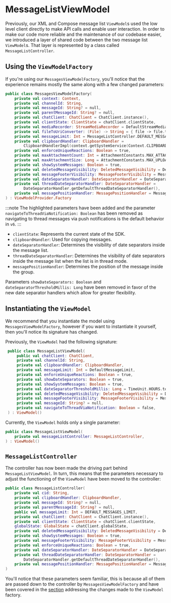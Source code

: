 # MessageListViewModel

Previously, our XML and Compose message list `ViewModel`s used the low level client directly to make API calls and enable user interaction. In order to make our code more reliable and the maintenance of our codebase easier, we introduced a layer of shared code between the two message list `ViewModel`s.
That layer is represented by a class called `MessageListController`.

## Using the `ViewModelFactory`

If you're using our `MessagesViewModelFactory`, you'll notice that the experience remains mostly the same along with a few changed parameters:

```kotlin {7-9,11-12,19-22}
public class MessagesViewModelFactory(
    private val context: Context,
    private val channelId: String,
    private val messageId: String? = null,
    private val parentMessageId: String? = null,
    private val chatClient: ChatClient = ChatClient.instance(),
    private val clientState: ClientState = chatClient.clientState,
    private val mediaRecorder: StreamMediaRecorder = DefaultStreamMediaRecorder(context.applicationContext),
    private val fileToUriConverter: (File) -> String = { file -> file.toUri().toString() },
    private val messageLimit: Int = MessageListController.DEFAULT_MESSAGES_LIMIT,
    private val clipboardHandler: ClipboardHandler =
        ClipboardHandlerImpl(context.getSystemService(Context.CLIPBOARD_SERVICE) as ClipboardManager),
    private val enforceUniqueReactions: Boolean = true,
    private val maxAttachmentCount: Int = AttachmentConstants.MAX_ATTACHMENTS_COUNT,
    private val maxAttachmentSize: Long = AttachmentConstants.MAX_UPLOAD_FILE_SIZE,
    private val showSystemMessages: Boolean = true,
    private val deletedMessageVisibility: DeletedMessageVisibility = DeletedMessageVisibility.ALWAYS_VISIBLE,
    private val messageFooterVisibility: MessageFooterVisibility = MessageFooterVisibility.WithTimeDifference(),
    private val dateSeparatorHandler: DateSeparatorHandler = DateSeparatorHandler.getDefaultDateSeparatorHandler(),
    private val threadDateSeparatorHandler: DateSeparatorHandler =
        DateSeparatorHandler.getDefaultThreadDateSeparatorHandler(),
    private val messagePositionHandler: MessagePositionHandler = MessagePositionHandler.defaultHandler(),
) : ViewModelProvider.Factory
```

:::note
The highlighted parameters have been added and the parameter `navigateToThreadViaNotification: Boolean` has been removed as navigating to thread messages via push notifications is the default behavior in `v6`.
:::

- `clientState`: Represents the current state of the SDK.
- `clipboardHandler`: Used for copying messages.
- `dateSeparatorHandler`: Determines the visibility of date separators inside the message list.
- `threadDateSeparatorHandler`: Determines the visibility of date separators inside the message list when the list is in thread mode.
- `messagePositionHandler`: Determines the position of the message inside the group.

Parameters `showDateSeparators: Boolean` and `dateSeparatorThresholdMillis: Long` have been removed in favor of the new date separator handlers which allow for greater flexibility.

## Instantiating the `ViewModel`

We recommend that you instantiate the model using `MessagesViewModelFactory`, however if you want to instantiate it yourself, then you'll notice its signature has changed.

Previously, the `ViewModel` had the following signature:

```kotlin
 public class MessageListViewModel(
     public val chatClient: ChatClient,
     private val channelId: String,
     private val clipboardHandler: ClipboardHandler,
     private val messageLimit: Int = DefaultMessageLimit,
     private val enforceUniqueReactions: Boolean = true,
     private val showDateSeparators: Boolean = true,
     private val showSystemMessages: Boolean = true,
     private val dateSeparatorThresholdMillis: Long = TimeUnit.HOURS.toMillis(DateSeparatorDefaultHourThreshold),
     private val deletedMessageVisibility: DeletedMessageVisibility = DeletedMessageVisibility.ALWAYS_VISIBLE,
     private val messageFooterVisibility: MessageFooterVisibility = MessageFooterVisibility.WithTimeDifference(),
     private val messageId: String? = null,
     private val navigateToThreadViaNotification: Boolean = false,
 ) : ViewModel()
 ```

 Currently, the `ViewModel` holds only a single parameter:

 ```kotlin
 public class MessageListViewModel(
     private val messageListController: MessageListController,
 ) : ViewModel()
 ```

## `MessageListController`

The controller has now been made the driving part behind `MessageListViewModel`. In turn, this means that the parameters necessary to adjust the functioning of the `ViewModel` have been moved to the controller:

```kotlin
public class MessageListController(
    private val cid: String,
    private val clipboardHandler: ClipboardHandler,
    private val messageId: String? = null,
    private val parentMessageId: String? = null,
    public val messageLimit: Int = DEFAULT_MESSAGES_LIMIT,
    private val chatClient: ChatClient = ChatClient.instance(),
    private val clientState: ClientState = chatClient.clientState,
    globalState: GlobalState = chatClient.globalState,
    private val deletedMessageVisibility: DeletedMessageVisibility = DeletedMessageVisibility.ALWAYS_VISIBLE,
    private val showSystemMessages: Boolean = true,
    private val messageFooterVisibility: MessageFooterVisibility = MessageFooterVisibility.WithTimeDifference(),
    private val enforceUniqueReactions: Boolean = true,
    private val dateSeparatorHandler: DateSeparatorHandler = DateSeparatorHandler.getDefaultDateSeparatorHandler(),
    private val threadDateSeparatorHandler: DateSeparatorHandler =
        DateSeparatorHandler.getDefaultThreadDateSeparatorHandler(),
    private val messagePositionHandler: MessagePositionHandler = MessagePositionHandler.defaultHandler(),
)
```

You'll notice that these parameters seem familiar, this is because all of them are passed down to the controller by `MessagesViewModelFactory` and have been covered in the [section](#using-the-viewmodelfactory) addressing the changes made to the `ViewModel` factory.
